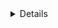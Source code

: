 <Title>Обо мне</Title>
<Details category="job" date="15.12.2021" />
<br />
Lorem ipsum dolor sit amet, consectetur adipiscing elit. Nunc ut tincidunt lacus.
Quisque eu sem cursus, aliquet orci eget, posuere purus. Pellentesque vitae sem rhoncus,
auctor nunc non, tempor quam. Quisque suscipit, mi sed porta interdum, tortor metus
tempor nulla, quis fringilla nisi mauris vel elit. Sed iaculis volutpat nisi ac hendrerit.
Nullam non ullamcorper turpis, quis tincidunt mi. Nam urna diam, pellentesque sed
placerat eget, consectetur sed nibh. Aenean at commodo lacus, non egestas magna.
Cras condimentum libero massa, ut lacinia sapien vestibulum sit amet. Aenean ac interdum
sem, eleifend suscipit tortor. Duis vitae vulputate sapien. Nunc blandit vitae dui
id commodo. Donec pellentesque porta dolor, vel tempor libero vulputate vitae. Phasellus
maximus elit laoreet erat vehicula, sit amet dapibus justo tempus.


<br />



Nunc cursus pulvinar pellentesque. Aliquam vitae imperdiet dolor. Fusce sollicitudin eleifend mollis. Etiam a felis mattis, tempor dolor id, molestie massa. Aliquam erat volutpat. Vestibulum eu arcu at arcu feugiat euismod. Quisque nisl nisi, iaculis in turpis et, varius efficitur elit. Aliquam tincidunt vel lacus vel scelerisque. Quisque hendrerit laoreet leo, ac congue risus porttitor sed. Nulla facilisi. Duis turpis metus, feugiat non metus nec, iaculis hendrerit leo. In quis ullamcorper arcu. Sed velit nunc, iaculis nec magna a, luctus tristique justo.
